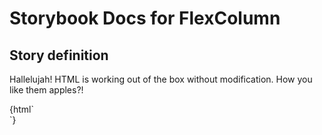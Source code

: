 

# Storybook Docs for FlexColumn

<Meta title="govtnz-import" />

## Story definition

Hallelujah! HTML is working out of the box without modification.
How you like them apples?!

<Preview>
  <Story name="FlexColumn" height="100px">
    {html`
      <div
        class="g-flex-col g-flex-col-xs-hidden g-flex-col-sm-hidden g-flex-col-md-hidden g-flex-col-lg-hidden g-flex-col-xs-offset-0 g-flex-col-sm-offset-0 g-flex-col-md-offset-0 g-flex-col-lg-offset-0 g-flex-start-xs g-flex-start-sm g-flex-start-md g-flex-start-lg example"
      ></div>
    `}
  </Story>
</Preview>
